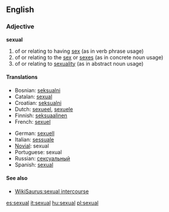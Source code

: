 ==English==

===Adjective===
'''sexual'''

# of or relating to having [[sex]] (as in verb phrase usage)
# of or relating to the [[sex]] or [[sexes]] (as in concrete noun usage)
# of or relating to [[sexuality]] (as in abstract noun usage)

====Translations====
{{top}}
*Bosnian: [[seksualni#Bosnian|seksualni]] {{m}}
*Catalan: [[sexual]]
*Croatian: [[seksualni#Croatian|seksualni]] {{m}}
*Dutch: [[sexueel]], [[sexuele]]
*Finnish: [[seksuaalinen]]
*French: [[sexuel]]
{{mid}}
*German: [[sexuell]]
*Italian: [[sessuale]]
*[[Novial]]: sexual
*Portuguese: sexual
*Russian: [[сексуальный]]
*Spanish: [[sexual]]
{{bottom}}

====See also====
*[[WikiSaurus:sexual intercourse]]
[[es:sexual]]
[[it:sexual]]
[[hu:sexual]]
[[pl:sexual]]